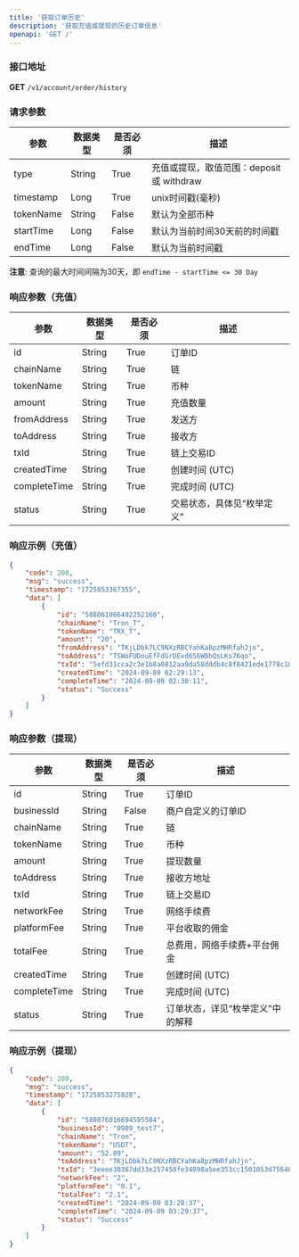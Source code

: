```yaml
---
title: '获取订单历史'
description: '获取充值或提现的历史订单信息'
openapi: 'GET /'
---
```


### 接口地址  
**GET** `/v1/account/order/history`

### 请求参数

| 参数       | 数据类型 | 是否必须 | 描述                                                  |
|------------|----------|----------|-------------------------------------------------------|
| type       | String   | True     | 充值或提现，取值范围：deposit 或 withdraw             |
| timestamp  | Long     | True     | unix时间戳(毫秒)                                      |
| tokenName  | String   | False    | 默认为全部币种                                        |
| startTime  | Long     | False    | 默认为当前时间30天前的时间戳                           |
| endTime    | Long     | False    | 默认为当前时间戳                                       |

**注意**: 查询的最大时间间隔为30天，即 `endTime - startTime <= 30 Day`

### 响应参数（充值）

| 参数         | 数据类型 | 是否必须 | 描述                   |
|--------------|----------|----------|------------------------|
| id           | String   | True     | 订单ID                 |
| chainName    | String   | True     | 链                     |
| tokenName    | String   | True     | 币种                   |
| amount       | String   | True     | 充值数量               |
| fromAddress  | String   | True     | 发送方                 |
| toAddress    | String   | True     | 接收方                 |
| txId         | String   | True     | 链上交易ID             |
| createdTime  | String   | True     | 创建时间 (UTC)         |
| completeTime | String   | True     | 完成时间 (UTC)         |
| status       | String   | True     | 交易状态，具体见“枚举定义” |

### 响应示例（充值）

```json
{
    "code": 200,
    "msg": "success",
    "timestamp": "1725853367355",
    "data": [
        {
            "id": "588061066492252160",
            "chainName": "Tron_T",
            "tokenName": "TRX_T",
            "amount": "20",
            "fromAddress": "TKjLDbk7LC9NXzRBCYahKa8pzMHRfahJjn",
            "toAddress": "TSWoFUDouEfFdGrDEvd6S6WBhQsLKs7Kqo",
            "txId": "5efd31cca2c3e1b8a0812aa9da58dddb4c8f8421ede1778c18fe3cee6aa586ae",
            "createdTime": "2024-09-09 02:29:13",
            "completeTime": "2024-09-09 02:30:11",
            "status": "Success"
        }
    ]
}
```

### 响应参数（提现）

| 参数         | 数据类型 | 是否必须 | 描述                   |
|--------------|----------|----------|------------------------|
| id           | String   | True     | 订单ID                 |
| businessId   | String   | False    | 商户自定义的订单ID      |
| chainName    | String   | True     | 链                     |
| tokenName    | String   | True     | 币种                   |
| amount       | String   | True     | 提现数量               |
| toAddress    | String   | True     | 接收方地址             |
| txId         | String   | True     | 链上交易ID             |
| networkFee   | String   | True     | 网络手续费 |
| platformFee  | String   | True     | 平台收取的佣金         |
| totalFee     | String   | True     | 总费用，网络手续费+平台佣金 |
| createdTime  | String   | True     | 创建时间 (UTC)         |
| completeTime | String   | True     | 完成时间 (UTC)         |
| status       | String   | True     | 订单状态，详见“枚举定义"中的解释 |


### 响应示例（提现）
```json
{
    "code": 200,
    "msg": "success",
    "timestamp": "1725853275828",
    "data": [
        {
            "id": "588076016694595584",
            "businessId": "0909_test7",
            "chainName": "Tron",
            "tokenName": "USDT",
            "amount": "52.89",
            "toAddress": "TKjLDbk7LC9NXzRBCYahKa8pzMHRfahJjn",
            "txId": "3eeee30367dd33e257458fe34098a5ee353cc1501053d756484b8b52fdbe5795",
            "networkFee": "2",
            "platformFee": "0.1",
            "totalFee": "2.1",
            "createdTime": "2024-09-09 03:28:37",
            "completeTime": "2024-09-09 03:29:37",
            "status": "Success"
        }
    ]
}
```